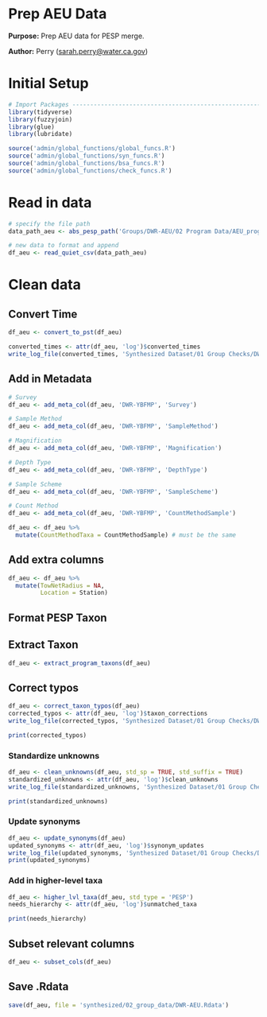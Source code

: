 # Prep AEU Data

**Purpose:** Prep AEU data for PESP merge.

**Author:** Perry ([sarah.perry\@water.ca.gov](mailto:sarah.perry@water.ca.gov){.email})

# Initial Setup
```r
# Import Packages ---------------------------------------------------------
library(tidyverse)
library(fuzzyjoin)
library(glue)
library(lubridate)

source('admin/global_functions/global_funcs.R')
source('admin/global_functions/syn_funcs.R')
source('admin/global_functions/bsa_funcs.R')
source('admin/global_functions/check_funcs.R')
```

# Read in data
```r
# specify the file path
data_path_aeu <- abs_pesp_path('Groups/DWR-AEU/02 Program Data/AEU_program_draft.csv')

# new data to format and append
df_aeu <- read_quiet_csv(data_path_aeu)
```

# Clean data

## Convert Time
```r
df_aeu <- convert_to_pst(df_aeu)

converted_times <- attr(df_aeu, 'log')$converted_times
write_log_file(converted_times, 'Synthesized Dataset/01 Group Checks/DWR-AEU/tables/AEU_converted_times.csv')
```

## Add in Metadata
```r
# Survey
df_aeu <- add_meta_col(df_aeu, 'DWR-YBFMP', 'Survey')

# Sample Method
df_aeu <- add_meta_col(df_aeu, 'DWR-YBFMP', 'SampleMethod')

# Magnification
df_aeu <- add_meta_col(df_aeu, 'DWR-YBFMP', 'Magnification')

# Depth Type
df_aeu <- add_meta_col(df_aeu, 'DWR-YBFMP', 'DepthType')

# Sample Scheme
df_aeu <- add_meta_col(df_aeu, 'DWR-YBFMP', 'SampleScheme')

# Count Method
df_aeu <- add_meta_col(df_aeu, 'DWR-YBFMP', 'CountMethodSample')

df_aeu <- df_aeu %>%
  mutate(CountMethodTaxa = CountMethodSample) # must be the same
```

## Add extra columns
```r
df_aeu <- df_aeu %>% 
  mutate(TowNetRadius = NA,
         Location = Station)
```

## Format PESP Taxon
## Extract Taxon
```r
df_aeu <- extract_program_taxons(df_aeu)
```

## Correct typos
```r
df_aeu <- correct_taxon_typos(df_aeu)
corrected_typos <- attr(df_aeu, 'log')$taxon_corrections
write_log_file(corrected_typos, 'Synthesized Dataset/01 Group Checks/DWR-AEU/tables/AEU_corrected_typos.csv')

print(corrected_typos)
```

### Standardize unknowns
```r
df_aeu <- clean_unknowns(df_aeu, std_sp = TRUE, std_suffix = TRUE)
standardized_unknowns <- attr(df_aeu, 'log')$clean_unknowns
write_log_file(standardized_unknowns, 'Synthesized Dataset/01 Group Checks/DWR-AEU/tables/AEU_standardized_unknowns.csv')

print(standardized_unknowns)
```

### Update synonyms
```r
df_aeu <- update_synonyms(df_aeu)
updated_synonyms <- attr(df_aeu, 'log')$synonym_updates
write_log_file(updated_synonyms, 'Synthesized Dataset/01 Group Checks/DWR-AEU/tables/AEU_updated_synonyms.csv')
print(updated_synonyms)
```

### Add in higher-level taxa
```r
df_aeu <- higher_lvl_taxa(df_aeu, std_type = 'PESP')
needs_hierarchy <- attr(df_aeu, 'log')$unmatched_taxa

print(needs_hierarchy)
```

## Subset relevant columns
```r
df_aeu <- subset_cols(df_aeu)
```

## Save .Rdata
```r
save(df_aeu, file = 'synthesized/02_group_data/DWR-AEU.Rdata')
```
